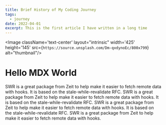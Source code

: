 ```yaml
---
title: Brief History of My Coding Journey
tags: 
  - journey
date: 2022-04-01
excerpt: This is the first article I have written in a long time
---
```


<Image className='text-center' layout="intrinsic" width='425' height='145' src={`https://source.unsplash.com/Dm-qxdynoEc/800x799`} alt="thumbnail"/>

# Hello MDX World

SWR is a great package from Zeit to help make it easier to fetch remote data with hooks. It is based on the stale-while-revalidate RFC. SWR is a great package from Zeit to help make it easier to fetch remote data with hooks. It is based on the stale-while-revalidate RFC. SWR is a great package from Zeit to help make it easier to fetch remote data with hooks. It is based on the stale-while-revalidate RFC. SWR is a great package from Zeit to help make it easier to fetch remote data with hooks.